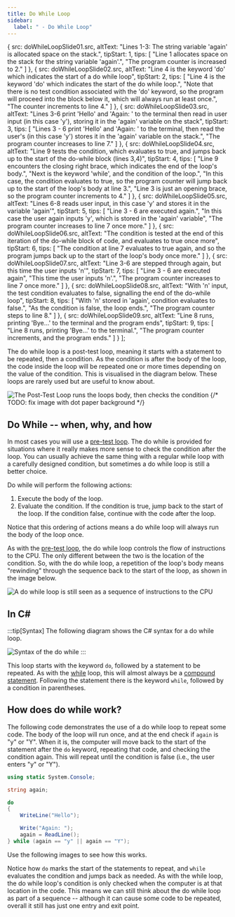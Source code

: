 ```yaml
---
title: Do While Loop
sidebar:
  label: " - Do While Loop"
---
```




  {
    src: doWhileLoopSlide01.src,
    altText: "Lines 1-3: The string variable 'again' is allocated space on the stack.",
    tipStart: 1,
    tips: [
      "Line 1 allocates space on the stack for the string variable 'again'.",
      "The program counter is increased to 2."
    ]
  },
  {
    src: doWhileLoopSlide02.src,
    altText: "Line 4 is the keyword 'do' which indicates the start of a do while loop",
    tipStart: 2,
    tips: [
      "Line 4 is the keyword 'do' which indicates the start of the do while loop.",
      "Note that there is no test condition associated with the 'do' keyword, so the program will proceed into the block below it, which will always run at least once.",
      "The counter increments to line 4."
    ]
  },
  {
    src: doWhileLoopSlide03.src,
    altText: "Lines 3-6 print 'Hello' and 'Again: ' to the terminal then read in user input (in this case 'y'), storing it in the 'again' variable on the stack",
    tipStart: 3,
    tips: [
      "Lines 3 - 6 print 'Hello' and 'Again: ' to the terminal, then read the user's (in this case 'y') stores it in the 'again' variable on the stack.",
      "The program counter increases to line 7."
    ]
  },
  {
    src: doWhileLoopSlide04.src,
    altText: "Line 9 tests the condition, which evaluates to true, and jumps back up to the start of the do-while block (lines 3,4)",
    tipStart: 4,
    tips: [
      "Line 9 encounters the closing right brace, which indicates the end of the loop's body.",
      "Next is the keyword 'while', and the condition of the loop.",
      "In this case, the condition evaluates to <span class='booleanTrue'>true</span>, so the program counter will jump back up to the start of the loop's body at line 3.",
      "Line 3 is just an opening brace, so the program counter increments to 4."
    ]
  },
  {
    src: doWhileLoopSlide05.src,
    altText: "Lines 6-8 reads user input, in this case 'y' and stores it in the variable 'again'",
    tipStart: 5,
    tips: [
      "Line 3 - 6 are executed again.",
      "In this case the user again inputs 'y', which is stored in the 'again' variable",
      "The program counter increases to line 7 once more."
    ]
  },
  {
    src: doWhileLoopSlide06.src,
    altText: "The condition is tested at the end of this iteration of the do-while block of code, and evaluates to true once more",
    tipStart: 6,
    tips: [
      "The condition at line 7 evaluates to <span class='booleanTrue'>true</span> again, and so the program jumps back up to the start of the loop's body once more."
    ]
  },
  {
    src: doWhileLoopSlide07.src,
    altText: "Line 3-6 are stepped through again, but this time the user inputs 'n'",
    tipStart: 7,
    tips: [
      "Line 3 - 6 are executed again",
      "This time the user inputs 'n'.",
      "The program counter increases to line 7 once more."
    ]
  },
  {
    src: doWhileLoopSlide08.src,
    altText: "With 'n' input, the test condition evaluates to false, signalling the end of the do-while loop",
    tipStart: 8,
    tips: [
      "With 'n' stored in 'again', condition evaluates to <span class='booleanFalse'>false</span>.",
      "As the condition is false, the loop ends.",
      "The program counter steps to line 8."
    ]
  },
  {
    src: doWhileLoopSlide09.src,
    altText: "Line 8 runs, printing 'Bye...' to the terminal and the program ends",
    tipStart: 9,
    tips: [
      "Line 8 runs, printing 'Bye...' to the terminal.",
      "The program counter increments, and the program ends."
    ]
  }
];

The do while loop is a post-test loop, meaning it starts with a statement to be repeated, then a condition.
As the condition is after the body of the loop, the code inside the loop will be repeated one or more times depending on the value of the condition.
This is visualised in the diagram below.
These loops are rarely used but are useful to know about.

![The Post-Test Loop runs the loops body, then checks the condition](./images/loop-post-test.png "The Post-Test Loop runs the loops body, then checks the condition")
{/* TODO: fix image with dot paper background */}

## Do While -- when, why, and how

In most cases you will use a [pre-test loop](/book/part-1-instructions/3-control-flow/1-concepts/04-1-while-loop). The do while is provided for situations where it really makes more sense to check the condition after the loop. You can usually achieve the same thing with a regular while loop with a carefully designed condition, but sometimes a do while loop is still a better choice.

Do while will perform the following actions:

1. Execute the body of the loop.
2. Evaluate the condition. If the condition is true, jump back to the start of the loop. If the condition false, continue with the code after the loop.

Notice that this ordering of actions means a do while loop will always run the body of the loop once.

As with the [pre-test loop](/book/part-1-instructions/3-control-flow/1-concepts/04-1-while-loop), the do while loop controls the flow of instructions to the CPU.
The only different between the two is the location of the condition.
So, with the do while loop, a repetition of the loop's body means "rewinding" through the sequence back to the start of the loop, as shown in the image below.

![A do while loop is still seen as a sequence of instructions to the CPU](./images/post-test-flow.png)

## In C#

:::tip[Syntax]
The following diagram shows the C# syntax for a do while loop.

![Syntax of the do while](./images/do-while-loop.png)
:::

This loop starts with the keyword `do`, followed by a statement to be repeated.
As with the [while](/book/part-1-instructions/3-control-flow/1-concepts/04-1-while-loop#in-c) loop, this will almost always be a [compound statement](/book/part-1-instructions/3-control-flow/1-concepts/02-0-compound-statement).
Following the statement there is the keyword `while`, followed by a condition in parentheses.

## How does do while work?

The following code demonstrates the use of a do while loop to repeat some code. The body of the loop will run once, and at the end check if `again` is "y" or "Y". When it is, the computer will move back to the start of the statement after the `do` keyword, repeating that code, and checking the condition again. This will repeat until the condition is false (i.e., the user enters "y" or "Y").

```csharp
using static System.Console;

string again;

do
{
    WriteLine("Hello");

    Write("Again: ");
    again = ReadLine();
} while (again == "y" || again == "Y");
```

Use the following images to see how this works.

<MySwiper client:only height="" images={sliderImagesDoWhileLoop}></MySwiper>

Notice how `do` marks the start of the statements to repeat, and `while` evaluates the condition and jumps back as needed. As with the while loop, the do while loop's condition is only checked when the computer is at that location in the code. This means we can still think about the do while loop as part of a sequence -- although it can cause some code to be repeated, overall it still has just one entry and exit point.
